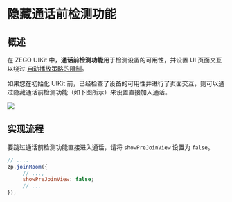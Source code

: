 # 隐藏通话前检测功能


## 概述

在 ZEGO UIKit 中，**通话前检测功能**用于检测设备的可用性，并设置 UI 页面交互以绕过 [自动播放策略的限制](https://developers.google.com/web/updates/2017/09/autoplay-policy-changes)。

如果您在初始化 UIKit 前，已经检查了设备的可用性并进行了页面交互，则可以通过隐藏通话前检测功能（如下图所示）来设置直接加入通话。

<Frame width="512" height="auto" caption=""><img src="https://storage.zego.im/sdk-doc/Pics/Prebuilt_Web/preview.png" /></Frame>

## 实现流程

要跳过通话前检测功能直接进入通话，请将 `showPreJoinView` 设置为 `false`。

```javascript
// ....
zp.joinRoom({
     // ...,
     showPreJoinView: false;
     // ...
});
```
